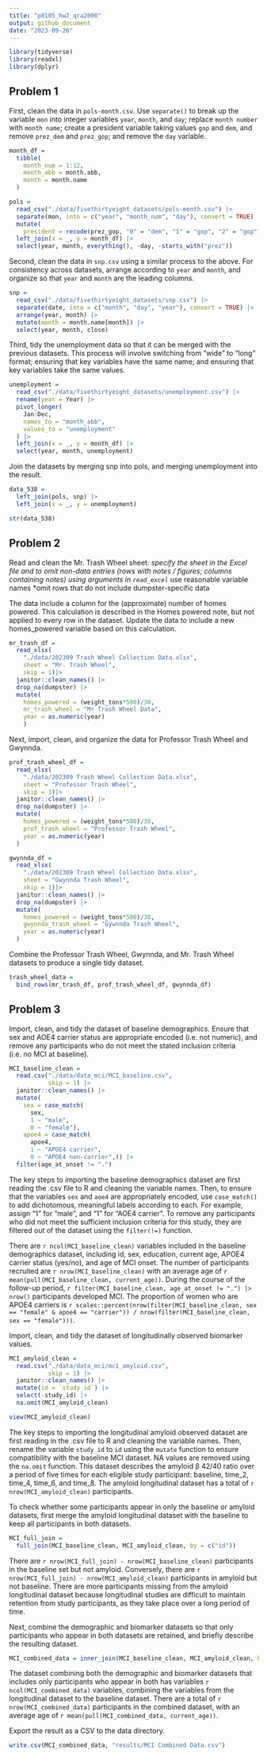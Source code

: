 ```yaml
---
title: "p8105_hw2_qra2000"
output: github_document
date: "2023-09-26"
---
```


```r
library(tidyverse)
library(readxl)
library(dplyr)
```

## Problem 1

First, clean the data in `pols-month.csv`. Use `separate()` to break up the variable `mon` into integer variables `year`, `month`, and `day`; replace `month number` with `month name`; create a president variable taking values `gop` and `dem`, and remove `prez_dem` and `prez_gop`; and remove the `day` variable.

```r
month_df = 
  tibble(
    month_num = 1:12,
    month_abb = month.abb,
    month = month.name
  )

pols = 
  read_csv("./data/fivethirtyeight_datasets/pols-month.csv") |>
  separate(mon, into = c("year", "month_num", "day"), convert = TRUE) |>
  mutate(
    president = recode(prez_gop, "0" = "dem", "1" = "gop", "2" = "gop")) |>
  left_join(x = _, y = month_df) |> 
  select(year, month, everything(), -day, -starts_with("prez"))
```

Second, clean the data in `snp.csv` using a similar process to the above. For consistency across datasets, arrange according to `year` and `month`, and organize so that `year` and `month` are the leading columns.

```r
snp = 
  read_csv("./data/fivethirtyeight_datasets/snp.csv") |>
  separate(date, into = c("month", "day", "year"), convert = TRUE) |>
  arrange(year, month) |>
  mutate(month = month.name[month]) |>
  select(year, month, close) 
```

Third, tidy the unemployment data so that it can be merged with the previous datasets. This process will involve switching from “wide” to “long” format; ensuring that key variables have the same name; and ensuring that key variables take the same values.

```r
unemployment = 
  read_csv("./data/fivethirtyeight_datasets/unemployment.csv") |>
  rename(year = Year) |>
  pivot_longer(
    Jan:Dec, 
    names_to = "month_abb",
    values_to = "unemployment"
  ) |> 
  left_join(x = _, y = month_df) |> 
  select(year, month, unemployment)
```

Join the datasets by merging snp into pols, and merging unemployment into the result.

```r
data_538 = 
  left_join(pols, snp) |>
  left_join(x = _, y = unemployment)

str(data_538)
```

## Problem 2

Read and clean the Mr. Trash Wheel sheet:
*specify the sheet in the Excel file and to omit non-data entries (rows with notes / figures; columns containing notes) using arguments in `read_excel`
*use reasonable variable names
*omit rows that do not include dumpster-specific data

The data include a column for the (approximate) number of homes powered. This calculation is described in the Homes powered note, but not applied to every row in the dataset. Update the data to include a new homes_powered variable based on this calculation.

```r
mr_trash_df = 
  read_xlsx(
    "./data/202309 Trash Wheel Collection Data.xlsx",
    sheet = "Mr. Trash Wheel",
    skip = 1)|> 
  janitor::clean_names() |> 
  drop_na(dumpster) |> 
  mutate(
    homes_powered = (weight_tons*500)/30,
    mr_trash_wheel = "Mr Trash Wheel Data",
    year = as.numeric(year)
    )
```

Next, import, clean, and organize the data for Professor Trash Wheel and Gwynnda. 

```r
prof_trash_wheel_df = 
  read_xlsx(
    "./data/202309 Trash Wheel Collection Data.xlsx",
    sheet = "Professor Trash Wheel",
    skip = 1)|> 
  janitor::clean_names() |> 
  drop_na(dumpster) |> 
  mutate(
    homes_powered = (weight_tons*500)/30,
    prof_trash_wheel = "Professor Trash Wheel",
    year = as.numeric(year)
  )

gwynnda_df = 
  read_xlsx(
    "./data/202309 Trash Wheel Collection Data.xlsx",
    sheet = "Gwynnda Trash Wheel",
    skip = 1)|> 
  janitor::clean_names() |> 
  drop_na(dumpster) |> 
  mutate(
    homes_powered = (weight_tons*500)/30,
    gwynnda_trash_wheel = "Gywnnda Trash Wheel",
    year = as.numeric(year)
  )
```

Combine the Professor Trash Wheel, Gwynnda, and Mr. Trash Wheel datasets to produce a single tidy dataset.

```r
trash_wheel_data = 
  bind_rows(mr_trash_df, prof_trash_wheel_df, gwynnda_df)
```

## Problem 3

Import, clean, and tidy the dataset of baseline demographics. Ensure that sex and AOE4 carrier status are appropriate encoded (i.e. not numeric), and remove any participants who do not meet the stated inclusion criteria (i.e. no MCI at baseline).

```r
MCI_baseline_clean = 
  read.csv("./data/data_mci/MCI_baseline.csv",
           skip = 1) |> 
  janitor::clean_names() |>
  mutate(
    sex = case_match(
      sex,
      1 ~ "male",
      0 ~ "female"),
    apoe4 = case_match(
      apoe4,
      1 ~ "APOE4 carrier",
      0 ~ "APOE4 non-carrier",)) |> 
  filter(age_at_onset != ".")
```

The key steps to importing the baseline demographics dataset are first reading the .csv file to R and cleaning the variable names. Then, to ensure that the variables `sex` and `aoe4` are appropriately encoded, use `case_match()` to add dichotomous, meaningful labels according to each. For example, assign "1" for "male", and "1" for "AOE4 carrier". To remove any participants who did not meet the sufficient inclusion criteria for this study, they are filtered out of the dataset using the `filter(!=)` function. 

There are `r ncol(MCI_baseline_clean)` variables included in the baseline demographics dataset, including id, sex, education, current age, APOE4 carrier status (yes/no), and age of MCI onset. The number of participants recruited are `r nrow(MCI_baseline_clean)` with an average age of `r mean(pull(MCI_baseline_clean, current_age))`. During the course of the follow-up period, `r filter(MCI_baseline_clean, age_at_onset != ".") |> nrow()` participants developed MCI. The proportion of women who are APOE4 carriers is `r scales::percent(nrow(filter(MCI_baseline_clean, sex == "female" & apoe4 == "carrier")) / nrow(filter(MCI_baseline_clean, sex == "female")))`.

Import, clean, and tidy the dataset of longitudinally observed biomarker values.

```r
MCI_amyloid_clean = 
  read.csv("./data/data_mci/mci_amyloid.csv",
           skip = 1) |> 
  janitor::clean_names() |> 
  mutate(id = `study_id`) |> 
  select(-study_id) |> 
  na.omit(MCI_amyloid_clean)

view(MCI_amyloid_clean)
```
The key steps to importing the longitudinal amyloid observed dataset are first reading in the .csv file to R and cleaning the variable names. Then, rename the variable `study_id` to `id` using the `mutate` function to ensure compatibility with the baseline MCI dataset. NA values are removed using the `na.omit` function. This dataset describes the amyloid β 42/40 ratio over a period of five times for each eligible study participant: baseline, time_2, time_4, time_6, and time_8. The amyloid longitudinal dataset has a total of `r nrow(MCI_amyloid_clean)` participants. 

To check whether some participants appear in only the baseline or amyloid datasets, first merge the amyloid longitudinal dataset with the baseline to keep all participants in both datasets.

```r
MCI_full_join = 
  full_join(MCI_baseline_clean, MCI_amyloid_clean, by = c("id"))
```

There are `r nrow(MCI_full_join) - nrow(MCI_baseline_clean)` participants in the baseline set but not amyloid. Conversely, there are `r nrow(MCI_full_join) - nrow(MCI_amyloid_clean)` participants in amyloid but not baseline. There are more participants missing from the amyloid longitudinal dataset because longitudinal studies are difficult to maintain retention from study participants, as they take place over a long period of time. 

Next, combine the demographic and biomarker datasets so that only participants who appear in both datasets are retained, and briefly describe the resulting dataset. 

```r
MCI_combined_data = inner_join(MCI_baseline_clean, MCI_amyloid_clean, by = c("id"))
```

The dataset combining both the demographic and biomarker datasets that includes only participants who appear in both has variables `r ncol(MCI_combined_data)` variables, combining the variables from the longitudinal dataset to the baseline dataset. There are a total of `r nrow(MCI_combined_data)` participants in the combined dataset, with an average age of `r mean(pull(MCI_combined_data, current_age))`.

Export the result as a CSV to the data directory. 

```r
write.csv(MCI_combined_data, "results/MCI Combined Data.csv")
```















